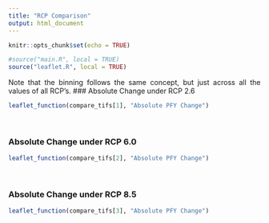 ```yaml
---
title: "RCP Comparison"
output: html_document
---
```

<style>
body {
text-align: justify}
</style>

```r
knitr::opts_chunk$set(echo = TRUE)
```


```r

#source("main.R", local = TRUE)
source("leaflet.R", local = TRUE)
```

Note that the binning follows the same concept, but just across all the values of all RCP's. 
### Absolute Change under RCP 2.6

```r
leaflet_function(compare_tifs[1], "Absolute PFY Change")
```

<br> 

### Absolute Change under RCP 6.0

```r
leaflet_function(compare_tifs[2], "Absolute PFY Change")
```

<br> 

### Absolute Change under RCP 8.5

```r
leaflet_function(compare_tifs[3], "Absolute PFY Change")
```
